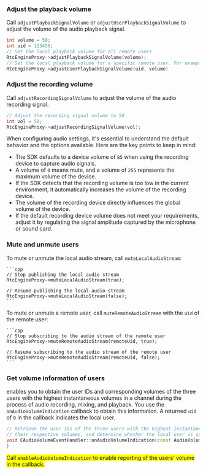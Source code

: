 <PlatformWrapper platform="unreal">

### Adjust the playback volume
Call `adjustPlaybackSignalVolume` or `adjustUserPlaybackSignalVolume` to adjust the volume of the audio playback signal.

```cpp
int volume = 50;
int uid = 123456;
// Set the local playback volume for all remote users 
RtcEngineProxy->adjustPlaybackSignalVolume(volume);
// Set the local playback volume for a specific remote user. For example, user 123456
RtcEngineProxy->adjustUserPlaybackSignalVolume(uid, volume)
```

### Adjust the recording volume
Call `adjustRecordingSignalVolume` to adjust the volume of the audio recording signal.

```cpp
// Adjust the recording signal volume to 50
int vol = 50;
RtcEngineProxy->adjustRecordingSignalVolume(vol);
```

When configuring audio settings, it's essential to understand the default behavior and the options available. Here are the key points to keep in mind:

* The SDK defaults to a device volume of `85` when using the recording device to capture audio signals.
* A volume of `0` means mute, and a volume of `255` represents the maximum volume of the device.
* If the SDK detects that the recording volume is too low in the current environment, it automatically increases the volume of the recording device.
* The volume of the recording device directly influences the global volume of the device.
* If the default recording device volume does not meet your requirements, adjust it by regulating the signal amplitude captured by the microphone or sound card.

### Mute and unmute users

To mute or unmute the local audio stream, call `muteLocalAudioStream`:

    ```cpp
    // Stop publishing the local audio stream
    RtcEngineProxy->muteLocalAudioStream(true);

    // Resume publishing the local audio stream
    RtcEngineProxy->muteLocalAudioStream(false);
    ```
    
To mute or unmute a remote user, call `muteRemoteAudioStream` with the `uid` of the remote user:

    ```cpp
    // Stop subscribing to the audio stream of the remote user
    RtcEngineProxy->muteRemoteAudioStream(remoteUid, true);

    // Resume subscribing to the audio stream of the remote user
    RtcEngineProxy->muteRemoteAudioStream(remoteUid, false);
    ```
    

### Get volume information of users

<Vpd k="SDK"/> enables you to obtain the user IDs and corresponding volumes of the three users with the highest instantaneous volumes in a channel during the process of audio recording, mixing, and playback. You use the `onAudioVolumeIndication` callback to obtain this information. A returned `uid` of `0` in the callback indicates the local user.

```cpp
// Retrieve the user IDs of the three users with the highest instantaneous speaking volume,
// their respective volumes, and determine whether the local user is speaking.
void CAudioVolumeEventHandler::onAudioVolumeIndication(const AudioVolumeInfo* speakers, unsigned int speakerNumber, int totalVolume){
}
```

<Admonition type="caution" title="Note" style="background-color:yellow">Call `enableAudioVolumeIndication` to enable reporting of the users' volume in the callback.</Admonition>

</PlatformWrapper>